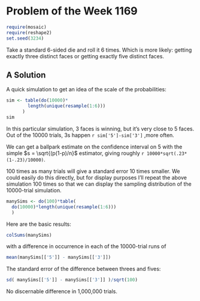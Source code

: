 # Problem of the Week 1169

```r
require(mosaic)
require(reshape2)
set.seed(3234)
```

Take a standard 6-sided die and roll it 6 times.  Which is more likely: getting exactly three distinct faces or getting exactly five distinct faces.

## A Solution

A quick simulation to get an idea of the scale of the probabilities:
```r
sim <- table(do(10000)*
        length(unique(resample(1:6)))
      )
sim
```

In this particular simulation, 3 faces is winning, but it's very close to 5 faces. Out of the 10000 trials, 3s happen ```r sim['5']-sim['3']``` ,more often.

We can get a ballpark estimate on the confidence interval on 5 with the simple $s = \sqrt{(p(1-p)/n}$ estimator, giving roughly ```r 10000*sqrt(.23*(1-.23)/10000)```.

100 times as many trials will give a standard error 10 times smaller.  We could easily do this directly, but for display purposes I'll repeat the above simulation 100 times so that we can display the sampling distribution of the 10000-trial simulation.

```r
manySims <- do(100)*table(
  do(10000)*length(unique(resample(1:6)))
  )
```

Here are the basic results:
```r
colSums(manySims)
```
with a difference in occurrence in each of the 10000-trial runs of 
```r
mean(manySims[['5']] - manySims[['3']])
```

The standard error of the difference between threes and fives:
```r
sd( manySims[['5']] - manySims[['3']] )/sqrt(100)
```

No discernable difference in 1,000,000 trials.
